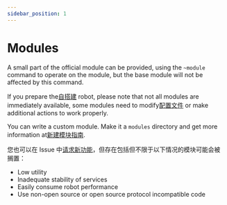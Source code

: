 ```yaml
---
sidebar_position: 1
---
```



# Modules

A small part of the official module can be provided, using the `~module` command to operate on the module, but the base module will not be affected by this command.

If you prepare the[自搭建](/docs/development/employment) robot, please note that not all modules are immediately available, some modules need to modify[配置文件](/docs/development/config) or make additional actions to work properly.

You can write a custom module. Make it a `modules` directory and get more information at[新建模块指南](/docs/development/new_module).

您也可以在 Issue 中[请求新功能](https://github.com/Teahouse-Studios/akari-bot/issues/new?assignees=OasisAkari&labels=enhancement&projects=&template=feature_request.yaml&title=[FEATURE]%3A+)，但存在包括但不限于以下情况的模块可能会被搁置：

-   Low utility
-   Inadequate stability of services
-   Easily consume robot performance
-   Use non-open source or open source protocol incompatible code

<DocCardList />
